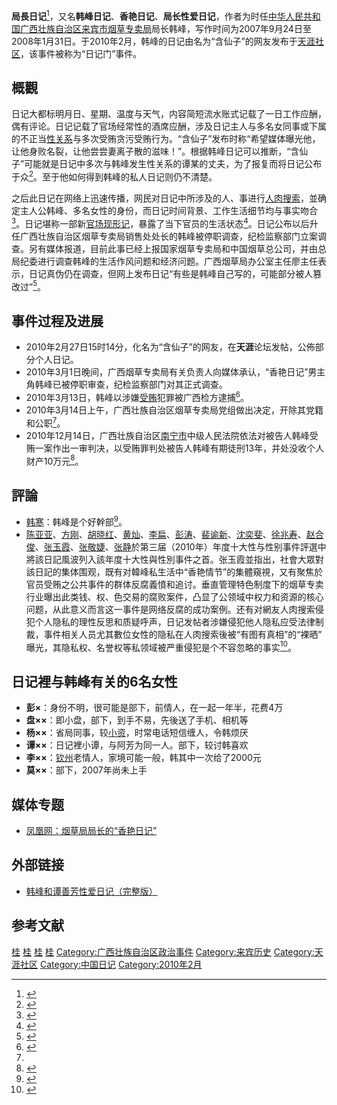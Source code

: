 '''局長日记'''<ref>{{cite web|title=外媒：“局长日记”撩动中国|url=http://www.cankaoa.com/Article/waiguoren/10775.html|publisher=参考消息网|archiveurl=https://web.archive.org/web/20100312035743/http://www.cankaoa.com/Article/waiguoren/10775.html|archivedate=2010年3月12日|dead-url=yes}}</ref>，又名'''韩峰日记'''、'''香艳日记'''、'''局长性爱日记'''，作者为时任[[中华人民共和国|中华人民共和国]][[广西壮族自治区|广西壮族自治区]][[来宾市|来宾市]][[国家烟草专卖局|烟草专卖局]]局长韩峰，写作时间为2007年9月24日至2008年1月31日。于2010年2月，韩峰的日记由名为“含仙子”的网友发布于[[天涯社区|天涯社区]]，该事件被称为“日记门”事件。

==概觀==
日记大都标明月日、星期、温度与天气，内容简短流水账式记载了一日工作应酬，偶有评论。日记记载了官场经常性的酒席应酬，涉及日记主人与多名女同事或下属的不正当[[性关系|性关系]]与多次受贿贪污受贿行为。“含仙子”发布时称“希望媒体曝光他，让他身败名裂，让他尝尝妻离子散的滋味！”。根据韩峰日记可以推断，“含仙子”可能就是日记中多次与韩峰发生性关系的谭某的丈夫，为了报复而将日记公布于众<ref>{{Cite web|title=网帖曝烟草局长“香艳日记” 含仙子的妻子可能是小谭--新闻|url=https://news.jxwmw.cn/system/2010/03/02/010188530.shtml|accessdate=2021-04-02|date=2010-03-02|publisher=江西文明网|archive-date=2019-01-23|archive-url=https://web.archive.org/web/20190123102718/http://news.jxwmw.cn/system/2010/03/02/010188530.shtml|dead-url=no}}</ref>。至于他如何得到韩峰的私人日记则仍不清楚。

之后此日记在网络上迅速传播，网民对日记中所涉及的人、事进行[[人肉搜索|人肉搜索]]，並确定主人公韩峰、多名女性的身份，而日记时间背景、工作生活细节均与事实吻合<ref>{{Cite web|title=局长日记内容不是空穴来风 主角韩峰被停职|url=http://news.syd.com.cn/content/2010-03/03/content_24675041.htm|accessdate=2021-04-02|date=2010-03-03|publisher=沈阳网|archiveurl=https://web.archive.org/web/20100309151359/http://news.syd.com.cn/content/2010-03/03/content_24675041.htm|archivedate=2010-03-09|dead-url=yes}}</ref>。日记堪称一部新[[官场现形记|官场现形记]]，暴露了当下官员的生活状态<ref>{{Cite web|title=烟草局长的情色日记，一部网络版的官场现形记|url=http://law.southcn.com/c/2010-03/04/content_9744104.htm|accessdate=2021-04-02|date=2010-03-04|publisher=南方网|archive-date=2012-06-08|archive-url=https://web.archive.org/web/20120608204010/http://law.southcn.com/c/2010-03/04/content_9744104.htm|dead-url=no}}</ref>。日记公布以后升任广西壮族自治区烟草专卖局销售处处长的韩峰被停职调查，纪检监察部门立案调查。另有媒体报道，目前此事已经上报国家烟草专卖局和中国烟草总公司，并由总局纪委进行调查韩峰的生活作风问题和经济问题。广西烟草局办公室主任廖主任表示，日记真伪仍在调查，但网上发布日记“有些是韩峰自己写的，可能部分被人篡改过”<ref>{{Cite web|title=性爱日记不全是韩峰杰作？|url=http://news.sina.com.cn/c/2010-03-03/044217155185s.shtml|accessdate=2021-04-02|date=2010-03-03|publisher=新浪网}}</ref>。

==事件过程及进展==
*2010年2月27日15时14分，化名为“含仙子”的网友，在'''天涯'''论坛发帖，公佈部分个人日记。
*2010年3月1日晚间，广西烟草专卖局有关负责人向媒体承认，“香艳日记”男主角韩峰已被停职审查，纪检监察部门对其正式调查。
*2010年3月13日，韩峰以涉嫌[[賄賂|受贿]]犯罪被广西检方逮捕<ref name="bb">{{Cite web|title=广西“日记门”主角被捕 官方开除其党籍和公职|url=http://www.chinanews.com/gn/news/2010/03-14/2168346.shtml|accessdate=2021-04-02|date=2010-03-14|publisher=中新网|archive-date=2016-03-09|archive-url=https://web.archive.org/web/20160309075742/http://www.chinanews.com/gn/news/2010/03-14/2168346.shtml|dead-url=no}}</ref>。
*2010年3月14日上午，广西壮族自治区烟草专卖局党组做出决定，开除其党籍和公职<ref name="bb" />。
*2010年12月14日，广西壮族自治区[[南宁市|南宁市]]中级人民法院依法对被告人韩峰受贿一案作出一审判决，以受贿罪判处被告人韩峰有期徒刑13年，并处没收个人财产10万元<ref>{{cite web|title=广西“性日记门”局长因受贿百万被判刑13年|url=http://news.qq.com/a/20101214/001601.htm|accessdate=2010-12-14|date=2010-12-14|publisher=腾讯网|archive-date=2010-12-17|archive-url=https://web.archive.org/web/20101217210048/http://news.qq.com/a/20101214/001601.htm|dead-url=no}}</ref>。

==評論==
*[[韩寒|韩寒]]：韩峰是个好幹部<ref>{{Cite web|title=韩寒博客称“韩峰是个好干部”|url=https://news.qq.com/a/20100307/000223.htm|accessdate=2021-04-02|date=2010-03-07|publisher=腾讯网}}</ref>。
*[[陈亚亚|陈亚亚]]、[[方刚|方刚]]、[[胡晓红|胡晓红]]、[[黄灿|黄灿]]、[[李扁|李扁]]、[[彭涛|彭涛]]、[[裴谕新|裴谕新]]、[[沈奕斐|沈奕斐]]、[[徐兆寿|徐兆寿]]、[[赵合俊|赵合俊]]、[[张玉霞|张玉霞]]、[[张敬婕|张敬婕]]、[[张静|张静]]於第三届（2010年）年度十大性与性别事件評選中將該日記風波列入該年度十大性與性別事件之首。张玉霞並指出，社會大眾對該日記的集体围观，既有对韓峰私生活中“香艳情节”的集體窺視，又有聚焦於官员受贿之公共事件的群体反腐義憤和追讨。垂直管理特色制度下的烟草专卖行业曝出此类钱、权、色交易的腐败案件，凸显了公领域中权力和资源的核心问题，从此意义而言这一事件是网络反腐的成功案例。还有对網友人肉搜索侵犯个人隐私的理性反思和质疑呼声，日记发帖者涉嫌侵犯他人隐私应受法律制裁，事件相关人员尤其數位女性的隐私在人肉搜索後被“有图有真相”的“裸晒” 曝光，其隐私权、名誉权等私领域被严重侵犯是个不容忽略的事实<ref>{{Cite web|title=第三届（2010年）年度十大性与性别事件评点公告|url=https://www.douban.com/group/topic/16579451/|accessdate=2021-04-02|work=www.douban.com}}</ref>。

==日记裡与韩峰有关的6名女性==
* '''彭×'''：身份不明，很可能是部下，前情人，在一起一年半，花费4万
* '''盘××'''：即小盘，部下，到手不易，先後送了手机、相机等
* '''杨××'''：省局同事，较[[小资|小资]]，时常电话短信缠人，令韩烦厌
* '''谭××'''：日记裡小谭，与阿芳为同一人。部下，较讨韩喜欢
* '''李××'''：[[钦州市|钦州]]老情人，家境可能一般，韩其中一次给了2000元
* '''莫××'''：部下，2007年尚未上手

==媒体专题==
*[http://news.ifeng.com/society/special/juzhangriji/ 凤凰网：烟草局局长的“香艳日记”] {{Wayback|url=http://news.ifeng.com/society/special/juzhangriji/ |date=20200320020606 }}

==外部链接==
*[http://news.ifeng.com/society/special/juzhangriji/ziliao/201003/0302_9642_1560934.shtml 韩峰和谭善芳性爱日记（完整版）] {{Wayback|url=http://news.ifeng.com/society/special/juzhangriji/ziliao/201003/0302_9642_1560934.shtml |date=20210330122320 }}

==参考文献==
{{Reflist|2}}

[[Category:2010年中国大陆网络事件|桂]]
[[Category:2010年中国政治事件|桂]]
[[Category:中华人民共和国地方政府丑闻|桂]]
[[Category:中华人民共和国官员性丑闻|桂]]
[[Category:广西壮族自治区政治事件|Category:广西壮族自治区政治事件]]
[[Category:来宾历史|Category:来宾历史]]
[[Category:天涯社区|Category:天涯社区]]
[[Category:中国日记|Category:中国日记]]
[[Category:2010年2月|Category:2010年2月]]